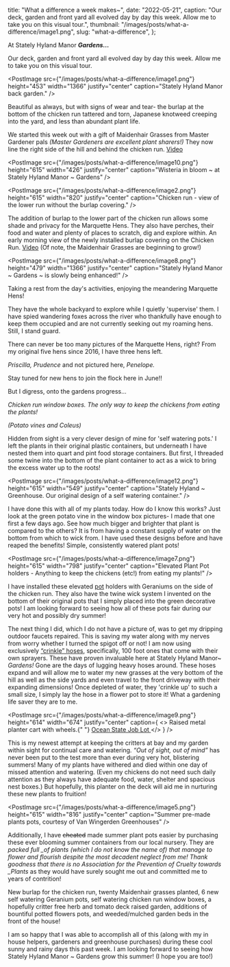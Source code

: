 
  title: "What a difference a week makes~",
  date: "2022-05-21",
  caption:
    "Our deck, garden and front yard all evolved day by day this week. Allow me to take you on this visual tour.",
  thumbnail: "/images/posts/what-a-difference/image1.png",
  slug: "what-a-difference",
};

At Stately Hyland Manor **_<span className="underline">Gardens…</span>_**

Our deck, garden and front yard all evolved day by day this week. Allow me to take you on this visual tour.

<PostImage
  src={"/images/posts/what-a-difference/image1.png"}
  height="453"
  width="1366"
  justify="center"
  caption="Stately Hyland Manor back garden."
/>

Beautiful as always, but with signs of wear and tear- the burlap at the bottom of the chicken run tattered and torn, Japanese knotweed creeping into the yard, and less than abundant plant life.

We started this week out with a gift of Maidenhair Grasses from Master Gardener pals _(Master Gardeners are excellent plant sharers!)_ They now line the right side of the hill and behind the chicken run. [Video](https://youtu.be/I06BSkXzkfo)

<PostImage
  src={"/images/posts/what-a-difference/image10.png"}
  height="615"
  width="426"
  justify="center"
  caption="Wisteria in bloom ~ at Stately Hyland Manor ~ Gardens"
/>

<PostImage
  src={"/images/posts/what-a-difference/image2.png"}
  height="615"
  width="820"
  justify="center"
  caption="Chicken run - view of the lower run without the burlap covering."
/>

The addition of burlap to the lower part of the chicken run allows some shade and privacy for the Marquette Hens. They also have perches, their food and water and plenty of places to scratch, dig and explore within. An early morning view of the newly installed burlap covering on the Chicken Run. [Video](https://youtu.be/I06BSkXzkfo)<span className="underline"> </span> (Of note, the Maidenhair Grasses are beginning to grow!)

<PostImage
  src={"/images/posts/what-a-difference/image8.png"}
  height="479"
  width="1366"
  justify="center"
  caption="Stately Hyland Manor ~ Gardens ~ is slowly being enhanced!"
/>

Taking a rest from the day's activities, enjoying the meandering Marquette Hens!

They have the whole backyard to explore while I quietly 'supervise' them. I have spied wandering foxes across the river who thankfully have enough to keep them occupied and are not currently seeking out my roaming hens. Still, I stand guard.

There can never be too many pictures of the Marquette Hens, right? From my
original five hens since 2016, I have three hens left.

_Priscilla, Prudence_ and not pictured here, _Penelope._

Stay tuned for new hens to join the flock here in June!!

But I digress, onto the gardens progress…

_Chicken run window boxes. The only way to keep the chickens from eating the plants!_

_(Potato vines and Coleus)_

Hidden from sight is a very clever design of mine for 'self watering pots.' I left the plants in their original plastic containers, but underneath I have nested them into quart and pint food storage containers. But first, I threaded some twine into the bottom of the plant container to act as a wick to bring the excess water up to the roots!

<PostImage
  src={"/images/posts/what-a-difference/image12.png"}
  height="615"
  width="549"
  justify="center"
  caption="Stately Hyland ~ Greenhouse. Our original design of a self watering container."
/>

I have done this with all of my plants today. How do I know this works? Just look at the green potato vine in the window box pictures- I made that one first a few days ago. See how much bigger and brighter that plant is compared to the others? It is from having a constant supply of water on the bottom from which to wick from. I have used these designs before and have reaped the benefits! Simple, consistently watered plant pots!

<PostImage
  src={"/images/posts/what-a-difference/image7.png"}
  height="615"
  width="798"
  justify="center"
  caption="Elevated Plant Pot holders - Anything to keep the chickens (etc!) from eating my plants!"
/>

I have installed these elevated [pot](https://www.oceanstatejoblot.com/misco-self-watering-resin-planter-8/product/263267) holders with Geraniums on the side of the chicken run. They also have the twine wick system I invented on the bottom of their original pots that I simply placed into the green decorative pots! I am looking forward to seeing how all of these pots fair during our very hot and possibly dry summer!

The next thing I did, which I do not have a picture of, was to get my dripping outdoor faucets repaired. This is saving my water along with my nerves from worry whether I turned the spigot off or not! I am now using exclusively [“crinkle” hoses](https://www.oceanstatejoblot.com/perfect-hose-deluxe-pro-full-size-garden-hose-100/product/136607), specifically, 100 foot ones that come with their own sprayers. These have proven invaluable here at Stately Hyland Manor~ _Gardens!_ Gone are the days of lugging heavy hoses around. These hoses expand and will allow me to water my new grasses at the <span className="underline">very bottom</span> of the hill as well as the side yards and even travel to the front driveway with their expanding dimensions! Once depleted of water, they 'crinkle up' to such a small size, I simply lay the hose in a flower pot to store it! What a gardening life saver they are to me.

<PostImage
  src={"/images/posts/what-a-difference/image9.png"}
  height="614"
  width="674"
  justify="center"
  caption={
    <>
      Raised metal planter cart with wheels.{" "}
      <a href="https://www.oceanstatejoblot.com/raised-planter-cart-with-wheels/product/234912">
        Ocean State Job Lot
      </a>
    </>
  }
/>

This is my newest attempt at keeping the critters at bay and my garden within sight for continual care and watering. _<span className="underline">“Out of sight, out of mind”</span>_ has never been put to the test more than ever during very hot, blistering summers! Many of my plants have withered and died within one day of missed attention and watering. (Even my chickens do not need such daily attention as they always have adequate food, water, shelter and spacious nest boxes.) But hopefully, this planter on the deck will aid me in nurturing these new plants to fruition!

<PostImage
  src={"/images/posts/what-a-difference/image5.png"}
  height="615"
  width="816"
  justify="center"
  caption="Summer pre-made plants pots, courtesy of Van Wingerden Greenhouses"
/>

Additionally, I have <strike>cheated</strike> made summer plant pots easier by purchasing these ever blooming summer containers from our local nursery. They are _packed full \_of plants (which I do not know the name of) that manage to flower and flourish despite the most decadent neglect from me! Thank goodness that there is no <span className="underline">Association for the Prevention of Cruelty</span> towards \_Plants_ as they would have surely sought me out and committed me to years of contrition!

New burlap for the chicken run, twenty Maidenhair grasses planted, 6 new self watering Geranium pots, self watering chicken run window boxes, a hopefully critter free herb and tomato deck raised garden, additions of bountiful potted flowers pots, and weeded/mulched garden beds in the front of the house!

I am so happy that I was able to accomplish all of this (along with my in house helpers, gardeners and greenhouse purchases) during these cool sunny and rainy days this past week. I am looking forward to seeing how Stately Hyland Manor ~ Gardens grow this summer! (I hope you are too!)


